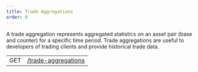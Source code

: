 ```yaml
---
title: Trade Aggregations
order: 0
---
```



A trade aggregation represents aggregated statistics on an asset pair (base and counter) for a specific time period. Trade aggregations are useful to developers of trading clients and provide historical trade data.

<EndpointsTable title="Endpoints">

|     |                                     |
| --- | ----------------------------------- |
| GET | [/trade-aggregations](./single.mdx) |

</EndpointsTable>